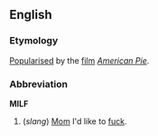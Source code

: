 ==English==
===Etymology===
[[Popularise]]d by the [[film]] ''[[w:American Pie_(movie)|American Pie]]''.

===Abbreviation===
'''MILF'''

#(''slang'') [[Mom]] I'd like to [[fuck]].<!--plural or singular?-->